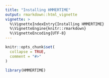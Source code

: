 ```yaml
---
title: "Installing HMMERTIME"
output: rmarkdown::html_vignette
vignette: >
  %\VignetteIndexEntry{Installing HMMERTIME}
  %\VignetteEngine{knitr::rmarkdown}
  %\VignetteEncoding{UTF-8}
---
```


```r
knitr::opts_chunk$set(
  collapse = TRUE,
  comment = "#>"
)
```

```r
library(HMMERTIME)
```
